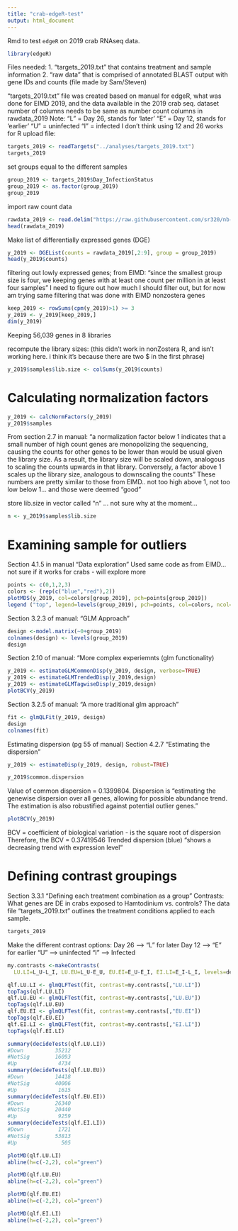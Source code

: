 ```yaml
---
title: "crab-edgeR-test"
output: html_document
---
```

Rmd to test `edgeR` on 2019 crab RNAseq data.
```r
library(edgeR)
```
Files needed:
1. "targets_2019.txt" that contains treatment and sample information
2. "raw data" that is comprised of annotated BLAST output with gene IDs and counts (file made by Sam/Steven)

"targets_2019.txt" file was created based on manual for edgeR, what was done for EIMD 2019, and the data available in the 2019 crab seq. dataset
number of columns needs to be same as number count columns in rawdata_2019
Note: "L" = Day 26, stands for 'later'
      "E" = Day 12, stands for 'earlier'
      "U" = uninfected
      "I" = infected
I don't think using 12 and 26 works for R
upload file:
```r
targets_2019 <- readTargets("../analyses/targets_2019.txt")
targets_2019
```
set groups equal to the different samples
```r
group_2019 <- targets_2019$Day_InfectionStatus
group_2019 <- as.factor(group_2019)
group_2019
```

import raw count data 
```r
rawdata_2019 <- read.delim("https://raw.githubusercontent.com/sr320/nb-2019/master/C_bairdi/analyses/Abundance-merge.txt", header = TRUE)
head(rawdata_2019)
```
Make list of differentially expressed genes (DGE)
```r
y_2019 <- DGEList(counts = rawdata_2019[,2:9], group = group_2019)
head(y_2019$counts)
```
filtering out lowly expressed genes; from EIMD: 
"since the smallest group size is four, we keeping genes with at least one count per million in at least four samples"
I need to figure out how much I should filter out, but for now am trying same filtering that was done with EIMD nonzostera genes
```r
keep_2019 <- rowSums(cpm(y_2019)>1) >= 3
y_2019 <- y_2019[keep_2019,]
dim(y_2019) 
```
Keeping 56,039 genes in 8 libraries

recompute the library sizes: (this didn't work in nonZostera R, and isn't working here. i think it's because there are two $ in the first phrase)
```r
y_2019$samples$lib.size <- colSums(y_2019$counts)
```

# Calculating normalization factors
```r
y_2019 <- calcNormFactors(y_2019)
y_2019$samples 
```
From section 2.7 in manual: "a normalization factor below 1 indicates that a small number of high count genes are monopolizing the sequencing, causing the counts for other genes to be lower than would be usual given the library size. As a result, the library size will be scaled down, analogous to scaling the counts upwards in that library. Conversely, a factor above 1 scales up the library size, analogous to downscaling the counts"
These numbers are pretty similar to those from EIMD.. not too high above 1, not too low below 1... and those were deemed "good"


store lib.size in vector called "n" ... not sure why at the moment... 
```r
n <- y_2019$samples$lib.size
```

# Examining sample for outliers
Section 4.1.5 in manual "Data exploration"
Used same code as from EIMD... not sure if it works for crabs - will explore more 
```r
points <- c(0,1,2,3)
colors <- (rep(c("blue","red"),2))
plotMDS(y_2019, col=colors[group_2019], pch=points[group_2019])  
legend ("top", legend=levels(group_2019), pch=points, col=colors, ncol=2)
```
Section 3.2.3 of manual: "GLM Approach"
```r
design <-model.matrix(~0+group_2019)
colnames(design) <- levels(group_2019)
design
```
Section 2.10 of manual: "More complex experiemnts (glm functionality)
```r
y_2019 <- estimateGLMCommonDisp(y_2019, design, verbose=TRUE)
y_2019 <- estimateGLMTrendedDisp(y_2019,design)
y_2019 <- estimateGLMTagwiseDisp(y_2019,design)
plotBCV(y_2019)
```
Section 3.2.5 of manual: "A more traditional glm approach"
```r
fit <- glmQLFit(y_2019, design)
design
colnames(fit)
```

Estimating dispersion (pg 55 of manual)
Section 4.2.7 "Estimating the dispersion"
```r
y_2019 <- estimateDisp(y_2019, design, robust=TRUE)
```

```r
y_2019$common.dispersion
```
Value of common dispersion = 0.1399804. Dispersion is "estimating the genewise dispersion over all genes, allowing for possible abundance trend. The estimation is also robustified against potential outlier genes." 

```r
plotBCV(y_2019)
```
BCV = coefficient of biological variation - is the square root of dispersion
Therefore, the BCV = 0.37419546
Trended dispersion (blue) "shows a decreasing trend with expression level"

# Defining contrast groupings
Section 3.3.1 "Defining each treatment combination as a group"
Contrasts: What genes are DE in crabs exposed to Hamtodinium vs. controls?
The data file "targets_2019.txt" outlines the treatment conditions applied to each sample. 
```r
targets_2019
```
Make the different contrast options: 
Day 26 --> "L" for later
Day 12 --> "E" for earlier
"U" --> uninfected
"I" --> Infected
```r
my.contrasts <-makeContrasts(
  LU.LI=L_U-L_I, LU.EU=L_U-E_U, EU.EI=E_U-E_I, EI.LI=E_I-L_I, levels=design)
```

```r
qlf.LU.LI <- glmQLFTest(fit, contrast=my.contrasts[,"LU.LI"])
topTags(qlf.LU.LI)
qlf.LU.EU <- glmQLFTest(fit, contrast=my.contrasts[,"LU.EU"])
topTags(qlf.LU.EU)
qlf.EU.EI <- glmQLFTest(fit, contrast=my.contrasts[,"EU.EI"])
topTags(qlf.EU.EI)
qlf.EI.LI <- glmQLFTest(fit, contrast=my.contrasts[,"EI.LI"])
topTags(qlf.EI.LI)

summary(decideTests(qlf.LU.LI))
#Down          35212
#NotSig        16093
#Up             4734
summary(decideTests(qlf.LU.EU))
#Down          14418
#NotSig        40006
#Up             1615
summary(decideTests(qlf.EU.EI))
#Down          26340
#NotSig        20440
#Up             9259
summary(decideTests(qlf.EI.LI))
#Down           1721
#NotSig        53813
#Up              505

plotMD(qlf.LU.LI)
abline(h=c(-2,2), col="green")

plotMD(qlf.LU.EU)
abline(h=c(-2,2), col="green")

plotMD(qlf.EU.EI)
abline(h=c(-2,2), col="green")

plotMD(qlf.EI.LI)
abline(h=c(-2,2), col="green")
```



















